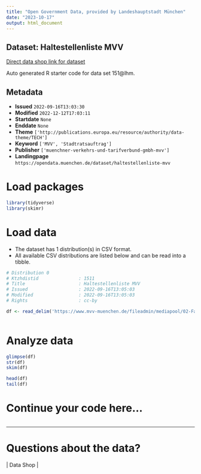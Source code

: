 ```yaml
---
title: "Open Government Data, provided by Landeshauptstadt München"
date: "2023-10-17"
output: html_document
---
```


## Dataset: Haltestellenliste MVV

[Direct data shop link for dataset](https://opendata.muenchen.de/dataset/haltestellenliste-mvv)

Auto generated R starter code for data set 151@lhm.

## Metadata

- **Issued** `2022-09-16T13:03:30`
- **Modified** `2022-12-12T17:03:11`
- **Startdate** `None`
- **Enddate** `None`
- **Theme** `['http://publications.europa.eu/resource/authority/data-theme/TECH']`
- **Keyword** `['MVV', 'Stadtratsauftrag']`
- **Publisher** `['muenchner-verkehrs-und-tarifverbund-gmbh-mvv']`
- **Landingpage** `https://opendata.muenchen.de/dataset/haltestellenliste-mvv`


# Load packages

```r

library(tidyverse)
library(skimr)

```

# Load data

-   The dataset has 1 distribution(s) in CSV format.
-   All available CSV distributions are listed below and can be read into a tibble.

```r

# Distribution 0
# Ktzhdistid               : 1511
# Title                    : Haltestellenliste MVV
# Issued                   : 2022-09-16T13:05:03
# Modified                 : 2022-09-16T13:05:03
# Rights                   : cc-by

df <- read_delim('https://www.mvv-muenchen.de/fileadmin/mediapool/02-Fahrplanauskunft/03-Downloads/openData/20-01-MVV_HST-_s20-o-T.csv')



```

# Analyze data

```r

glimpse(df)
str(df)
skim(df)

head(df)
tail(df)

```

# Continue your code here...

```r

```

------------------------------------------------------------------------

# Questions about the data?

 | Data Shop | 
